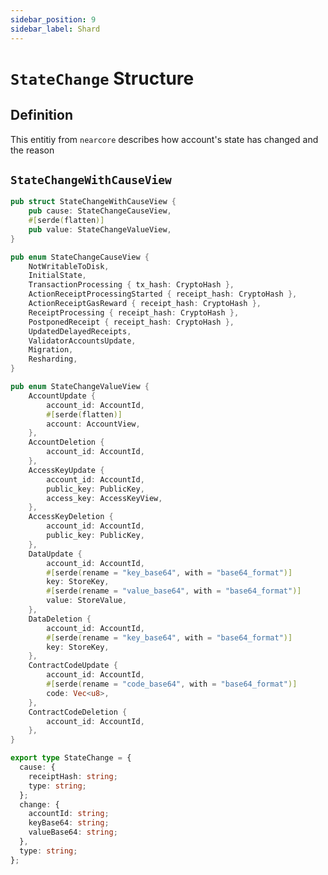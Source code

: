 ```yaml
---
sidebar_position: 9
sidebar_label: Shard
---
```



# `StateChange` Structure

## Definition

This entitiy from `nearcore` describes how account's state has changed and the reason

## `StateChangeWithCauseView`

<Tabs>
  <TabItem value="rust" label="Rust">

```rust links=1
pub struct StateChangeWithCauseView {
    pub cause: StateChangeCauseView,
    #[serde(flatten)]
    pub value: StateChangeValueView,
}

pub enum StateChangeCauseView {
    NotWritableToDisk,
    InitialState,
    TransactionProcessing { tx_hash: CryptoHash },
    ActionReceiptProcessingStarted { receipt_hash: CryptoHash },
    ActionReceiptGasReward { receipt_hash: CryptoHash },
    ReceiptProcessing { receipt_hash: CryptoHash },
    PostponedReceipt { receipt_hash: CryptoHash },
    UpdatedDelayedReceipts,
    ValidatorAccountsUpdate,
    Migration,
    Resharding,
}

pub enum StateChangeValueView {
    AccountUpdate {
        account_id: AccountId,
        #[serde(flatten)]
        account: AccountView,
    },
    AccountDeletion {
        account_id: AccountId,
    },
    AccessKeyUpdate {
        account_id: AccountId,
        public_key: PublicKey,
        access_key: AccessKeyView,
    },
    AccessKeyDeletion {
        account_id: AccountId,
        public_key: PublicKey,
    },
    DataUpdate {
        account_id: AccountId,
        #[serde(rename = "key_base64", with = "base64_format")]
        key: StoreKey,
        #[serde(rename = "value_base64", with = "base64_format")]
        value: StoreValue,
    },
    DataDeletion {
        account_id: AccountId,
        #[serde(rename = "key_base64", with = "base64_format")]
        key: StoreKey,
    },
    ContractCodeUpdate {
        account_id: AccountId,
        #[serde(rename = "code_base64", with = "base64_format")]
        code: Vec<u8>,
    },
    ContractCodeDeletion {
        account_id: AccountId,
    },
}
```

  </TabItem>

  <TabItem value="typescript" label="TypeScript">

```ts links=1
export type StateChange = {
  cause: {
    receiptHash: string;
    type: string;
  };
  change: {
    accountId: string;
    keyBase64: string;
    valueBase64: string;
  },
  type: string;
};
```

  </TabItem>
</Tabs>

